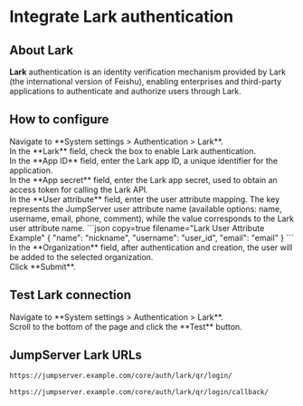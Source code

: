 # Integrate Lark authentication <Icon name="xpackTip"/>

## About Lark

**Lark** authentication is an identity verification mechanism provided by Lark (the international version of Feishu), enabling enterprises and third-party applications to authenticate and authorize users through Lark. 

## How to configure

<Steps>

<div>
<Nav name="system-settings" />
</div>

<div>
Navigate to **System settings > Authentication > Lark**.
</div>

<div>
In the **Lark** field, check the box to enable Lark authentication.
</div>

<div>
In the **App ID** field, enter the Lark app ID, a unique identifier for the application.
</div>

<div>
In the **App secret** field, enter the Lark app secret, used to obtain an access token for calling the Lark API.
</div>

<div>
In the **User attribute** field, enter the user attribute mapping. The key represents the JumpServer user attribute name (available options: name, username, email, phone, comment), while the value corresponds to the Lark user attribute name.
```json copy=true filename="Lark User Attribute Example"
{
  "name": "nickname",
  "username": "user_id",
  "email": "email"
}
```
</div>

<div>
In the **Organization** field, after authentication and creation, the user will be added to the selected organization.
</div>

<div>
Click **Submit**.
</div>

</Steps>

## Test Lark connection

<Steps>

<div>
<Nav name="system-settings" />
</div>

<div>
Navigate to **System settings > Authentication > Lark**.
</div>

<div>
Scroll to the bottom of the page and click the **Test** button.
</div>

</Steps>

## JumpServer Lark URLs

```md filename="QR Login URL"
https://jumpserver.example.com/core/auth/lark/qr/login/
```

```md filename="QR Login Success Callback URL"
https://jumpserver.example.com/core/auth/lark/qr/login/callback/
```

